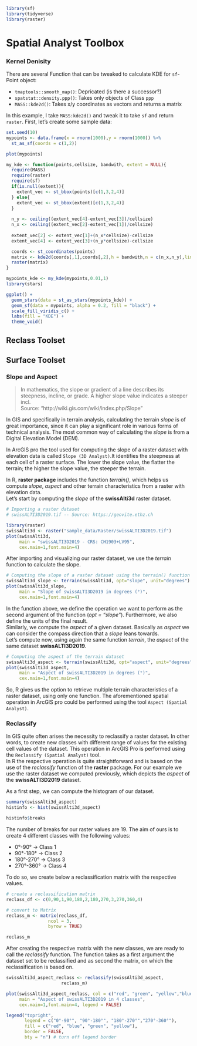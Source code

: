 ```r
library(sf)
library(tidyverse)
library(raster)
```


# Spatial Analyst Toolbox

<!-- ## Conditional Toolset -->








<!-- ## Density Toolset -->

### Kernel Denisity


There are several Function that can be tweaked to calculate KDE for `sf`-Point object:

- `tmaptools::smooth_map()`: Depricated (is there a successor?)
- `spatstat::density.ppp()`: Takes only objects of Class `ppp`
- `MASS::kde2d()`: Takes x/y coordinates as vectors and returns a matrix

In this example, I take `MASS:kde2d()` and tweak it to take `sf` and return `raster`. First, let's create some sample data:

```r
set.seed(10)
mypoints <- data.frame(x = rnorm(1000),y = rnorm(1000)) %>%
  st_as_sf(coords = c(1,2))

plot(mypoints)
```


```r
my_kde <- function(points,cellsize, bandwith, extent = NULL){
  require(MASS)
  require(raster)
  require(sf)
  if(is.null(extent)){
    extent_vec <- st_bbox(points)[c(1,3,2,4)]
  } else{
    extent_vec <- st_bbox(extent)[c(1,3,2,4)]
  }
  
  n_y <- ceiling((extent_vec[4]-extent_vec[3])/cellsize)
  n_x <- ceiling((extent_vec[2]-extent_vec[1])/cellsize)
  
  extent_vec[2] <- extent_vec[1]+(n_x*cellsize)-cellsize
  extent_vec[4] <- extent_vec[3]+(n_y*cellsize)-cellsize

  coords <- st_coordinates(points)
  matrix <- kde2d(coords[,1],coords[,2],h = bandwith,n = c(n_x,n_y),lims = extent_vec)
  raster(matrix)
}
```

```r

mypoints_kde <- my_kde(mypoints,0.01,1)
library(stars)

ggplot() +
  geom_stars(data = st_as_stars(mypoints_kde)) +
  geom_sf(data = mypoints, alpha = 0.2, fill = "black") +
  scale_fill_viridis_c() +
  labs(fill = "KDE") +
  theme_void() 


```


<!-- ### Line Density -->

<!-- ### Point Density -->

<!-- ## Distance Toolset -->

<!-- ## Extraction Toolset -->

<!-- ## Generalization Toolset -->

<!-- ## Interpolation Toolset -->

<!-- ## Map Algebra Toolset -->

<!-- ## Math Toolset -->

<!-- ## Neighborhood Toolset -->

<!-- ## Overlay Toolset -->

<!-- ### Fuzzy Membership -->
<!-- ### Fuzzy Overlay -->
<!-- ### Locate Regions -->
<!-- ### Weighted Overlay -->
<!-- ### Weighted Sum -->


## Reclass Toolset

<!-- ### Lookup -->
<!-- ### Reclass by ASCII File -->
<!-- ### Reclass by Table -->
<!-- ### Rescale by Function -->
<!-- ### Slice -->


## Surface Toolset

### Slope and Aspect

>In mathematics, the slope or gradient of a line describes its steepness, incline, or grade. A higher slope value indicates a steeper incl.  
Source: "http://wiki.gis.com/wiki/index.php/Slope"

In GIS and specifically in terrain analysis, calculating the terrain _slope_ is of
great importance, since it can play a significant role in various forms of technical
analysis. The most common way of calculating the _slope_ is from a Digital Elevation Model (DEM).  
  
In ArcGIS pro the tool used for computing the slope of a raster dataset with elevation
data is called `Slope (3D Analyst)`.It identifies the steepness at each cell of a raster surface.
The lower the slope value, the flatter the terrain; the higher the slope value, the steeper the terrain.  
  
In R, __raster package__ includes the function _terrain()_, which helps us compute
*slope*, *aspect* and other terrain characteristics from a raster with elevation data.  
Let's start by computing the _slope_ of the **swissAlti3d** raster dataset.  

```r
# Importing a raster dataset
# swissALTI3D2019.tif -- Source: https://geovite.ethz.ch

library(raster)
swissAlti3d <- raster("sample_data/Raster/swissALTI3D2019.tif")
plot(swissAlti3d,
     main = "swissALTI3D2019 - CRS: CH1903+LV95",
     cex.main=1,font.main=4)
```

After importing and visualizing our raster dataset, we use the _terrain_ function
to calculate the slope.  

```r
# Computing the slope of a raster dataset using the terrain() function
swissAlti3d_slope <- terrain(swissAlti3d, opt="slope", unit="degrees")
plot(swissAlti3d_slope,
     main = "Slope of swissALTI3D2019 in degrees (°)",
     cex.main=1,font.main=4)
```
  
In the function above, we define the operation we want to perform as the second
argument of the function (_opt = "slope"_). Furthermore, we also define the units
of the final result.  
Similarly, we compute the _aspect_ of a given dataset. Basically as _aspect_ we can
consider the compass direction that a _slope_ leans towards.  
Let's compute now, using again the same function _terrain_, the _aspect_ of the
same dataset __swissALTI3D2019__.   

```r
# Computing the aspect of the terrain dataset
swissAlti3d_aspect <- terrain(swissAlti3d, opt="aspect", unit="degrees")
plot(swissAlti3d_aspect,
     main = "Aspect of swissALTI3D2019 in degrees (°)",
     cex.main=1,font.main=4)
```  
  
So, R gives us the option to retrieve multiple terrain characteristics of a raster
dataset, using only one function. The aforementioned spatial operation in ArcGIS pro
could be performed using the tool `Aspect (Spatial Analyst)`.


### Reclassify

In GIS quite often arises the necessity to reclassify a raster dataset. In other
words, to create new classes with different range of values for the existing cell
values of the dataset. This operation in ArcGIS Pro is performed using the
`Reclassify (Spatial Analyst)` tool.  
In R the respective operation is quite straightforward and is based on the use of
the _reclassify_ function of the __raster__ package. For our example we use the
raster dataset we computed previously, which depicts the _aspect_ of the __swissALTI3D2019__
dataset.  

As a first step, we can compute the histogram of our dataset.  

```r
summary(swissAlti3d_aspect)
histinfo <- hist(swissAlti3d_aspect)

histinfo$breaks
```

The number of breaks for our raster values are 19. The aim of ours is to create 4
different classes with the following values:  

- 0°-90° -> Class 1
- 90°-180° -> Class 2
- 180°-270° -> Class 3
- 270°-360° -> Class 4  
  
To do so, we create below a reclassification matrix with the respective values.

```r
# create a reclassification matrix
reclass_df <- c(0,90,1,90,180,2,180,270,3,270,360,4)

# convert to Matrix
reclass_m <- matrix(reclass_df,
                ncol = 3,
                byrow = TRUE)

reclass_m
```

After creating the respective matrix with the new classes, we are ready to
call the _reclassify_ function. The function takes as a first argument the dataset
set to be reclassified and as second the matrix, on which the reclassification is
based on. 

```r
swissAlti3d_aspect_reclass <- reclassify(swissAlti3d_aspect,
                     reclass_m)

plot(swissAlti3d_aspect_reclass, col = c("red", "green", "yellow","blue"),
     main = "Aspect of swissALTI3D2019 in 4 classes",
     cex.main=1,font.main=4, legend = FALSE)

legend("topright",
       legend = c("0°-90°", "90°-180°", "180°-270°","270°-360°"),
       fill = c("red", "blue", "green", "yellow"),
       border = FALSE,
       bty = "n") # turn off legend border
```






<!-- ### Contour -->
<!-- ### Contour List -->
<!-- ### Contour with Barriers -->
<!-- ### Curvature -->
<!-- ### Cut Fill -->
<!-- ### Hillshade -->
<!-- ### Observer Points -->
<!-- ### Viewshed -->
<!-- ### Viewshed 2 -->
<!-- ### Visibility -->


<!-- ## Zonal Toolset -->






